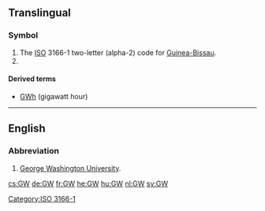 {{also|.gw}}
==Translingual==

===Symbol===
{{head|mul|symbol}}
# The [[ISO]] 3166-1 two-letter (alpha-2) code for [[Guinea-Bissau]].
# {{SI-unit-abb|giga|watt|[[power]]}}

====Derived terms====
* [[GWh]] (gigawatt hour)

[[Category:ISO 3166-1]]
----

==English==

===Abbreviation===
{{head|en|abbreviation}}

# [[w:George Washington University|George Washington University]].

[[cs:GW]]
[[de:GW]]
[[fr:GW]]
[[he:GW]]
[[hu:GW]]
[[nl:GW]]
[[sv:GW]]